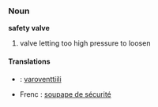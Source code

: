 ===Noun===
'''safety valve'''
#valve letting too high pressure to loosen

====Translations====
*{{msg:fi}}: [[varoventtiili]]
*Frenc : [[soupape de sécurité]]